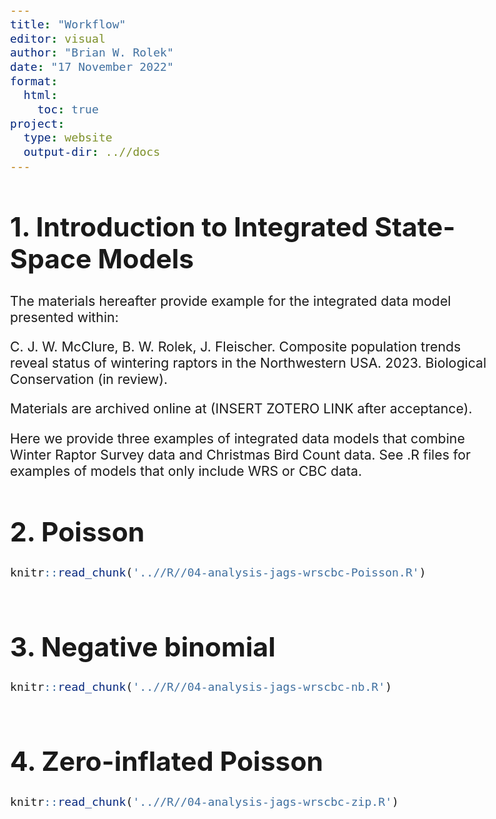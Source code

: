 ```yaml
---
title: "Workflow"
editor: visual
author: "Brian W. Rolek"
date: "17 November 2022"
format:
  html:
    toc: true
project:
  type: website
  output-dir: ..//docs
---
```


```{=html}
<style type="text/css">
  body{
  font-size: 16pt;
}
</style>
```
# 1. Introduction to Integrated State-Space Models

The materials hereafter provide example for the integrated data model presented within:

C. J. W. McClure, B. W. Rolek, J. Fleischer. Composite population trends reveal status of wintering raptors in the Northwestern USA. 2023. Biological Conservation (in review).

Materials are archived online at (INSERT ZOTERO LINK after acceptance).

Here we provide three examples of integrated data models that combine Winter Raptor Survey data and Christmas Bird Count data. See .R files for examples of models that only include WRS or CBC data.

# 2. Poisson

```r
knitr::read_chunk('..//R//04-analysis-jags-wrscbc-Poisson.R')
```

```r
```

# 3. Negative binomial

```r
knitr::read_chunk('..//R//04-analysis-jags-wrscbc-nb.R')
```

```r
```

# 4. Zero-inflated Poisson

```r
knitr::read_chunk('..//R//04-analysis-jags-wrscbc-zip.R')
```

```r
```
